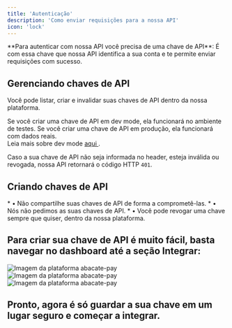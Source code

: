 ```yaml
---
title: 'Autenticação'
description: 'Como enviar requisições para a nossa API'
icon: 'lock'
---
```


<Tip>
  **Para autenticar com nossa API você precisa de uma chave de API**: É com essa chave que nossa API identifica a sua conta e te permite enviar requisições com sucesso.
</Tip>


## <Icon icon="lock" type="solid"/>  Gerenciando chaves de API
Você pode listar, criar e invalidar suas chaves de API dentro da nossa plataforma.

<Card title="Chaves de API funcionam em ambientes diferentes." icon="book" horizontal>
  Se você criar uma chave de API em dev mode, ela funcionará no ambiente de testes. Se você criar uma chave de API em produção, ela funcionará com dados reais. <br />
  Leia mais sobre dev mode <a href="./devmode"> aqui </a>.
</Card>

Caso a sua chave de API não seja informada no header, esteja inválida ou revogada, nossa API retornará o código HTTP `401`.


## <Icon icon="key" type="solid"/>  Criando chaves de API

<Card title="Ao criar sua chave de API, lembre-se de armazená-la em um local seguro." icon="light-emergency-on" horizontal>
  * • Não compartilhe suas chaves de API de forma a comprometê-las.
  * • Nós não pedimos as suas chaves de API.
  * • Você pode revogar uma chave sempre que quiser, dentro da nossa plataforma.
</Card>

## Para criar sua chave de API é muito fácil, basta navegar no dashboard até a seção Integrar:

<Steps>
  <Step title="Primeiro Passo">
    <Card>
  <img
    src="/images/criar-chave-api.png"
    alt="Imagem da plataforma abacate-pay"
  />
  <Card title="Clique no botao criar" img="/images/criar-chave-api">
  </Card>
</Card>
  </Step>
  <Step title="Segundo Passo">
    <Card>
  <img
    src="/images/exemplo-de-chave-api.png"
    alt="Imagem da plataforma abacate-pay"
  />
  <Card title="Adicione um descrição sobre a sua chave. Esse campo serve para você identificar a sua chave"> </Card>
</Card>
  </Step>
  <Step title="Terceiro Passo">
    <Card>
  <img
    src="/images/copiar-chave-api.png"
    alt="Imagem da plataforma abacate-pay"
  />
  <Card title="Com sua chave criada, encontre-a na lista e clique em Copiar chave."> </Card>
</Card>
  </Step>
</Steps>


## Pronto, agora é só guardar a sua chave em um lugar seguro e começar a integrar.

